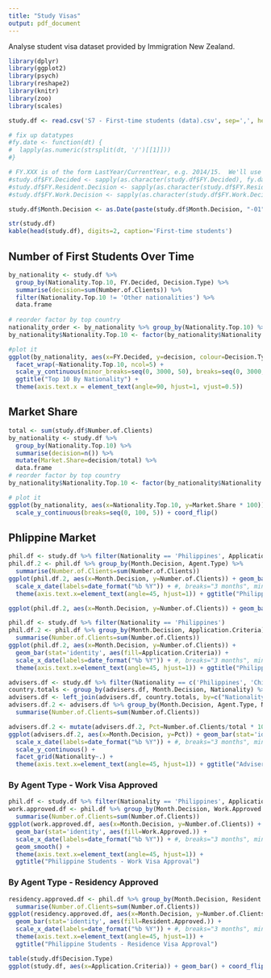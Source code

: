 ```yaml
---
title: "Study Visas"
output: pdf_document
---
```


Analyse student visa dataset provided by Immigration New Zealand.

```r
library(dplyr)
library(ggplot2)
library(psych)
library(reshape2)
library(knitr)
library(zoo)
library(scales)
```

```r
study.df <- read.csv('S7 - First-time students (data).csv', sep=',', header=T)

# fix up datatypes
#fy.date <- function(dt) {
#  lapply(as.numeric(strsplit(dt, '/')[[1]]))
#}

# FY.XXX is of the form LastYear/CurrentYear, e.g. 2014/15.  We'll use the first part: 2014
#study.df$FY.Decided <- sapply(as.character(study.df$FY.Decided), fy.date)
#study.df$FY.Resident.Decision <- sapply(as.character(study.df$FY.Resident.Decision), fy.date)
#study.df$FY.Work.Decision <- sapply(as.character(study.df$FY.Work.Decision), fy.date)

study.df$Month.Decision <- as.Date(paste(study.df$Month.Decision, "-01", sep=""), "%Y-%m-%d")

str(study.df)
kable(head(study.df), digits=2, caption='First-time students')
```

## Number of First Students Over Time

```r
by_nationality <- study.df %>% 
  group_by(Nationality.Top.10, FY.Decided, Decision.Type) %>% 
  summarise(decision=sum(Number.of.Clients)) %>%
  filter(Nationality.Top.10 != 'Other nationalities') %>%
  data.frame
  
# reorder factor by top country
nationality_order <- by_nationality %>% group_by(Nationality.Top.10) %>% summarise(decision=sum(decision)) %>% arrange(desc(decision))
by_nationality$Nationality.Top.10 <- factor(by_nationality$Nationality.Top.10, levels=nationality_order$Nationality.Top.10)

#plot it
ggplot(by_nationality, aes(x=FY.Decided, y=decision, colour=Decision.Type)) + geom_point() +
  facet_wrap(~Nationality.Top.10, ncol=5) +
  scale_y_continuous(minor_breaks=seq(0, 3000, 50), breaks=seq(0, 3000, 500)) + 
  ggtitle("Top 10 By Nationality") +
  theme(axis.text.x = element_text(angle=90, hjust=1, vjust=0.5))
```

## Market Share

```r
total <- sum(study.df$Number.of.Clients)
by_nationality <- study.df %>% 
  group_by(Nationality.Top.10) %>% 
  summarise(decision=n()) %>%
  mutate(Market.Share=decision/total) %>%
  data.frame
# reorder factor by top country
by_nationality$Nationality.Top.10 <- factor(by_nationality$Nationality.Top.10, levels=arrange(by_nationality, Market.Share)$Nationality.Top.10)

# plot it
ggplot(by_nationality, aes(x=Nationality.Top.10, y=Market.Share * 100)) + geom_bar(stat='identity') + 
  scale_y_continuous(breaks=seq(0, 100, 5)) + coord_flip() 

```

## Phlippine Market
```r
phil.df <- study.df %>% filter(Nationality == 'Philippines', Application.Criteria == 'Full fee paying')
phil.df.2 <- phil.df %>% group_by(Month.Decision, Agent.Type) %>%
  summarise(Number.of.Clients=sum(Number.of.Clients))
ggplot(phil.df.2, aes(x=Month.Decision, y=Number.of.Clients)) + geom_bar(stat='identity', aes(fill=Agent.Type)) +
  scale_x_date(labels=date_format("%b %Y")) + #, breaks="3 months", minor_breaks="1 month") +
  theme(axis.text.x=element_text(angle=45, hjust=1)) + ggtitle("Philippine Students")

ggplot(phil.df.2, aes(x=Month.Decision, y=Number.of.Clients)) + geom_bar(stat='identity', aes(fill=Agent.Type))

phil.df <- study.df %>% filter(Nationality == 'Philippines')
phil.df.2 <- phil.df %>% group_by(Month.Decision, Application.Criteria) %>%
  summarise(Number.of.Clients=sum(Number.of.Clients))
ggplot(phil.df.2, aes(x=Month.Decision, y=Number.of.Clients)) + 
  geom_bar(stat='identity', aes(fill=Application.Criteria)) +
  scale_x_date(labels=date_format("%b %Y")) + #, breaks="3 months", minor_breaks="1 month") +
  theme(axis.text.x=element_text(angle=45, hjust=1)) + ggtitle("Philippine Students")
```

```r
advisers.df <- study.df %>% filter(Nationality == c('Philippines', 'China', 'India'), Application.Criteria == 'Full fee paying')
country.totals <- group_by(advisers.df, Month.Decision, Nationality) %>% summarise(total=sum(Number.of.Clients))
advisers.df <- left_join(advisers.df, country.totals, by=c("Nationality"="Nationality", "Month.Decision"="Month.Decision"))
advisers.df.2 <- advisers.df %>% group_by(Month.Decision, Agent.Type, Nationality, total) %>%
  summarise(Number.of.Clients=sum(Number.of.Clients))

advisers.df.2 <- mutate(advisers.df.2, Pct=Number.of.Clients/total * 100)
ggplot(advisers.df.2, aes(x=Month.Decision, y=Pct)) + geom_bar(stat='identity', aes(fill=Agent.Type)) +
  scale_x_date(labels=date_format("%b %Y")) + #, breaks="3 months", minor_breaks="1 month") +
  scale_y_continuous() +
  facet_grid(Nationality~.) +
  theme(axis.text.x=element_text(angle=45, hjust=1)) + ggtitle("Adviser Type")
```

### By Agent Type - Work Visa Approved
```r
phil.df <- study.df %>% filter(Nationality == 'Philippines', Application.Criteria == 'Full fee paying')
work.approved.df <- phil.df %>% group_by(Month.Decision, Work.Approved.) %>%
  summarise(Number.of.Clients=sum(Number.of.Clients))
ggplot(work.approved.df, aes(x=Month.Decision, y=Number.of.Clients)) + 
  geom_bar(stat='identity', aes(fill=Work.Approved.)) +
  scale_x_date(labels=date_format("%b %Y")) + #, breaks="3 months", minor_breaks="1 month") +
  geom_smooth() +
  theme(axis.text.x=element_text(angle=45, hjust=1)) + 
  ggtitle("Philippine Students - Work Visa Approval")
```

### By Agent Type - Residency Approved
```r
residency.approved.df <- phil.df %>% group_by(Month.Decision, Resident.Approved.) %>%
  summarise(Number.of.Clients=sum(Number.of.Clients))
ggplot(residency.approved.df, aes(x=Month.Decision, y=Number.of.Clients)) + 
  geom_bar(stat='identity', aes(fill=Resident.Approved.)) +
  scale_x_date(labels=date_format("%b %Y")) + #, breaks="3 months", minor_breaks="1 month") +
  theme(axis.text.x=element_text(angle=45, hjust=1)) + 
  ggtitle("Philippine Students - Residence Visa Approval")
```

```r
table(study.df$Decision.Type)
ggplot(study.df, aes(x=Application.Criteria)) + geom_bar() + coord_flip()
```